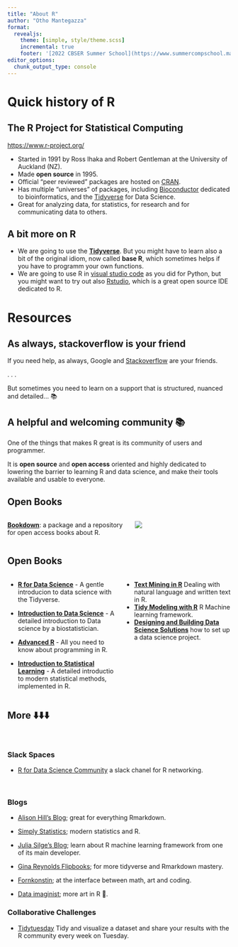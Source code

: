 ```yaml
---
title: "About R"
author: "Otho Mantegazza"
format:
  revealjs:
    theme: [simple, style/theme.scss]
    incremental: true
    footer: '[2022 CBSER Summer School](https://www.summercompschool.mawazoinstitute.org/)'
editor_options: 
  chunk_output_type: console
---
```


# Quick history of R
 
## The R Project for Statistical Computing

[https://www.r-project.org/](https://www.r-project.org/)

- Started in 1991 by Ross Ihaka and Robert Gentleman at the University of Auckland (NZ).
- Made **open source** in 1995.
- Official "peer reviewed" packages are hosted on [CRAN](https://cran.r-project.org/).
- Has multiple "universes" of packages, including [Bioconductor](https://bioconductor.org/) dedicated to bioinformatics, and the [Tidyverse](https://www.tidyverse.org/) for Data Science. 
- Great for analyzing data, for statistics, for research and for communicating data to others.


## A bit more on R

- We are going to use the **[Tidyverse](https://www.tidyverse.org/)**. But you might have to learn also a bit of the original idiom, now called **base R**, which sometimes helps if you have to programm your own functions.
- We are going to use R in [visual studio code](https://code.visualstudio.com/) as you did for Python, but you might want to try out also [Rstudio](https://www.rstudio.com/), which is a great open source IDE dedicated to R.

# Resources

## As always, stackoverflow is your friend

If you need help, as always, Google and [Stackoverflow](https://stackoverflow.com/questions/tagged/r?sort=MostVotes) are your friends.

. . .

But sometimes you need to learn on a support that is structured, nuanced and detailed... 📚


## A helpful and welcoming community 📚

One of the things that makes R great is its community of users and programmer.

It is **open source** and **open access** oriented and highly dedicated to lowering the barrier to learning R and data science, and make their tools available and usable to everyone.


## Open Books

:::: {.columns}

::: {.column width="50%"}
**[Bookdown](https://bookdown.org/)**: a package and a repository for open access books about R.
:::

::: {.column width="40%"}
![](img/bookdown.svg)
:::

::::

## Open Books {.scrollable}

:::: {.columns .smallish}

::: {.column width="50%"}
- **[R for Data Science](https://r4ds.had.co.nz/)** -  A gentle introducion to data science with the Tidyverse.

- **[Introduction to Data Science](https://rafalab.github.io/dsbook/)** - A detailed introduction to Data science by a biostatistician.

- **[Advanced R](https://r4ds.had.co.nz/)** - All you need to know about programming in R.

- **[Introduction to Statistical Learning](https://www.statlearning.com)**  - A detailed introductio  to modern statistical methods, implemented in R.
:::

::: {.column width="50%"}
- **[Text Mining in R](https://www.tidytextmining.com/index.html)** Dealing with natural language and written text in R.
- **[Tidy Modeling with R](https://www.tmwr.org/)** R Machine learning framework.
- **[Designing and Building Data Science Solutions](https://datasciencedesign.com/)** how to set up a data science project.
:::

::::

## More ⬇️⬇️⬇️ {.scrollable}

<br>

### Slack Spaces

::: { .nonincremental}

- [R for Data Science Community](R https://www.rfordatasci.com/) a slack chanel for R networking.

<br>

### Blogs

- [Alison Hill's Blog](https://www.apreshill.com/blog/); great for everything Rmarkdown.

- [Simply Statistics](https://simplystatistics.org/); modern statistics and R.

- [Julia Silge's Blog](https://juliasilge.com/blog/); learn about R machine learning framework from one of its main developer.

- [Gina Reynolds Flipbooks](https://evamaerey.github.io/mytidytuesday/2022-06-20-tabyl/2022-06-20-tabyl.html#1); for more tidyverse and Rmarkdown mastery.

- [Fornkonstin](https://fronkonstin.com/); at the interface between math, art and coding.

- [Data imaginist](https://www.data-imaginist.com/); more art in R 🎨.

### Collaborative Challenges

- [Tidytuesday](https://www.google.com/search?client=firefox-b-d&q=github.com+tidytuesday) Tidy and visualize a dataset and share your results with the R community every week on Tuesday.

:::


